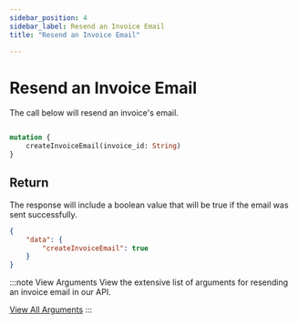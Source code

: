 ```yaml
---
sidebar_position: 4
sidebar_label: Resend an Invoice Email
title: "Resend an Invoice Email"

---
```




# Resend an Invoice Email
The call below will resend an invoice's email.

```graphql title="GraphQL"

mutation {
    createInvoiceEmail(invoice_id: String)
}
```

## Return
The response will include a boolean value that will be true if the email was sent successfully.

```JSON title="JSON"
{
    "data": {
        "createInvoiceEmail": true
    }
}
```

:::note  View Arguments
View the extensive list of arguments for resending an invoice email in our API. 

<a href= "../../api/invoice#resend-an-invoice-email" class="button button--primary button--md">View All Arguments</a>
:::